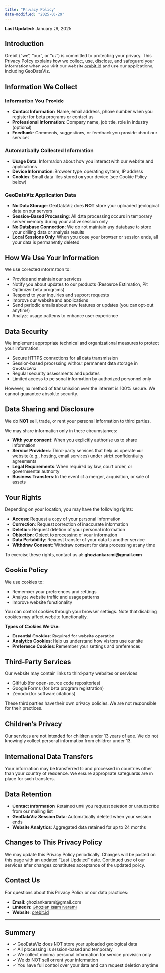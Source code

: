 ```yaml
---
title: "Privacy Policy"
date-modified: "2025-01-29"
---
```


**Last Updated:** January 29, 2025

## Introduction

Orebit ("we", "our", or "us") is committed to protecting your privacy. This Privacy Policy explains how we collect, use, disclose, and safeguard your information when you visit our website [orebit.id](https://orebit.id) and use our applications, including GeoDataViz.

## Information We Collect

### Information You Provide

- **Contact Information**: Name, email address, phone number when you register for beta programs or contact us
- **Professional Information**: Company name, job title, role in industry (optional)
- **Feedback**: Comments, suggestions, or feedback you provide about our services

### Automatically Collected Information

- **Usage Data**: Information about how you interact with our website and applications
- **Device Information**: Browser type, operating system, IP address
- **Cookies**: Small data files stored on your device (see Cookie Policy below)

### GeoDataViz Application Data

- **No Data Storage**: GeoDataViz does **NOT** store your uploaded geological data on our servers
- **Session-Based Processing**: All data processing occurs in temporary server memory during your active session only
- **No Database Connection**: We do not maintain any database to store your drilling data or analysis results
- **Local Sessions Only**: When you close your browser or session ends, all your data is permanently deleted

## How We Use Your Information

We use collected information to:

- Provide and maintain our services
- Notify you about updates to our products (Resource Estimation, Pit Optimizer beta programs)
- Respond to your inquiries and support requests
- Improve our website and applications
- Send periodic emails about new features or updates (you can opt-out anytime)
- Analyze usage patterns to enhance user experience

## Data Security

We implement appropriate technical and organizational measures to protect your information:

- Secure HTTPS connections for all data transmission
- Session-based processing without permanent data storage in GeoDataViz
- Regular security assessments and updates
- Limited access to personal information by authorized personnel only

However, no method of transmission over the internet is 100% secure. We cannot guarantee absolute security.

## Data Sharing and Disclosure

We do **NOT** sell, trade, or rent your personal information to third parties.

We may share information only in these circumstances:

- **With your consent**: When you explicitly authorize us to share information
- **Service Providers**: Third-party services that help us operate our website (e.g., hosting, email services) under strict confidentiality agreements
- **Legal Requirements**: When required by law, court order, or governmental authority
- **Business Transfers**: In the event of a merger, acquisition, or sale of assets

## Your Rights

Depending on your location, you may have the following rights:

- **Access**: Request a copy of your personal information
- **Correction**: Request correction of inaccurate information
- **Deletion**: Request deletion of your personal information
- **Objection**: Object to processing of your information
- **Data Portability**: Request transfer of your data to another service
- **Withdraw Consent**: Withdraw consent for data processing at any time

To exercise these rights, contact us at: **ghoziankarami@gmail.com**

## Cookie Policy

We use cookies to:

- Remember your preferences and settings
- Analyze website traffic and usage patterns
- Improve website functionality

You can control cookies through your browser settings. Note that disabling cookies may affect website functionality.

**Types of Cookies We Use:**

- **Essential Cookies**: Required for website operation
- **Analytics Cookies**: Help us understand how visitors use our site
- **Preference Cookies**: Remember your settings and preferences

## Third-Party Services

Our website may contain links to third-party websites or services:

- GitHub (for open-source code repositories)
- Google Forms (for beta program registration)
- Zenodo (for software citations)

These third parties have their own privacy policies. We are not responsible for their practices.

## Children's Privacy

Our services are not intended for children under 13 years of age. We do not knowingly collect personal information from children under 13.

## International Data Transfers

Your information may be transferred to and processed in countries other than your country of residence. We ensure appropriate safeguards are in place for such transfers.

## Data Retention

- **Contact Information**: Retained until you request deletion or unsubscribe from our mailing list
- **GeoDataViz Session Data**: Automatically deleted when your session ends
- **Website Analytics**: Aggregated data retained for up to 24 months

## Changes to This Privacy Policy

We may update this Privacy Policy periodically. Changes will be posted on this page with an updated "Last Updated" date. Continued use of our services after changes constitutes acceptance of the updated policy.

## Contact Us

For questions about this Privacy Policy or our data practices:

- **Email**: ghoziankarami@gmail.com
- **LinkedIn**: [Ghozian Islam Karami](https://linkedin.com/in/ghoziankarami)
- **Website**: [orebit.id](https://orebit.id)

---

## Summary

- ✓ GeoDataViz does NOT store your uploaded geological data
- ✓ All processing is session-based and temporary
- ✓ We collect minimal personal information for service provision only
- ✓ We do NOT sell or rent your information
- ✓ You have full control over your data and can request deletion anytime